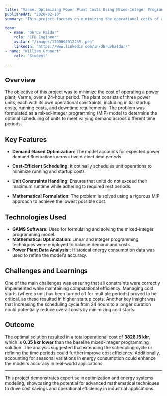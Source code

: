 ```yaml
---
title: "Varme: Optimizing Power Plant Costs Using Mixed-Integer Programming (MILP)"
publishedAt: "2020-02-10"
summary: "This project focuses on minimizing the operational costs of a power plant over a 24-hour period using mixed-integer programming techniques. By optimizing power unit scheduling, the study highlights potential cost savings and efficiency improvements."

team:
  - name: "Dhruv Haldar"
    role: "CFD Engineer"
    avatar: "/images/1700894012265.jpeg"
    linkedIn: "https://www.linkedin.com/in/dhruvhaldar/"
- name: "William Grunert"
    role: "Student"

---
```


## Overview

The objective of this project was to minimize the cost of operating a power plant, Varme, over a 24-hour period. The plant consists of three power units, each with its own operational constraints, including initial startup costs, running costs, and downtime requirements. The problem was formulated as a mixed-integer programming (MIP) model to determine the optimal scheduling of units to meet varying demand across different time periods.

## Key Features

- **Demand-Based Optimization**: The model accounts for expected power demand fluctuations across five distinct time periods.

- **Cost-Efficient Scheduling**: It optimally schedules unit operations to minimize running and startup costs.

- **Unit Constraints Handling**: Ensures that units do not exceed their maximum runtime while adhering to required rest periods.

- **Mathematical Formulation**: The problem is solved using a rigorous MIP approach to achieve the lowest possible cost.

## Technologies Used

- **GAMS Software**: Used for formulating and solving the mixed-integer programming model.
- **Mathematical Optimization**: Linear and integer programming techniques were employed to balance demand and costs.
- **Power Plant Data Analysis:**: Historical energy consumption data was used to refine the model's accuracy.


## Challenges and Learnings

One of the main challenges was ensuring that all constraints were correctly implemented while maintaining computational efficiency. Managing cold starts (where a unit has been turned off for multiple periods) proved to be critical, as these resulted in higher startup costs. Another key insight was that increasing the scheduling cycle from 24 hours to a longer duration could potentially reduce overall costs by minimizing cold starts.

## Outcome

The optimal solution resulted in a total operational cost of **3828.15 kkr**, which is **0.35 kkr lower** than the baseline mixed-integer programming solution. The analysis suggested that extending the scheduling cycle or refining the time periods could further improve cost efficiency. Additionally, accounting for seasonal variations in energy consumption could enhance the model's accuracy in real-world applications.

---

This project demonstrates expertise in optimization and energy systems modeling, showcasing the potential for advanced mathematical techniques to drive cost savings and operational efficiency in industrial applications.